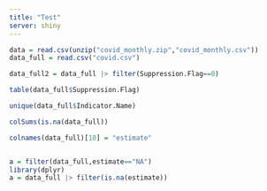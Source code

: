 ```yaml
---
title: "Test"
server: shiny
---
```


```r

data = read.csv(unzip("covid_monthly.zip","covid_monthly.csv"))
data_full = read.csv("covid.csv")

```

```r

data_full2 = data_full |> filter(Suppression.Flag==0)

table(data_full$Suppression.Flag)

unique(data_full$Indicator.Name)

colSums(is.na(data_full))

colnames(data_full)[10] = "estimate"


a = filter(data_full,estimate=="NA")
library(dplyr)
a = data_full |> filter(is.na(estimate))
```
